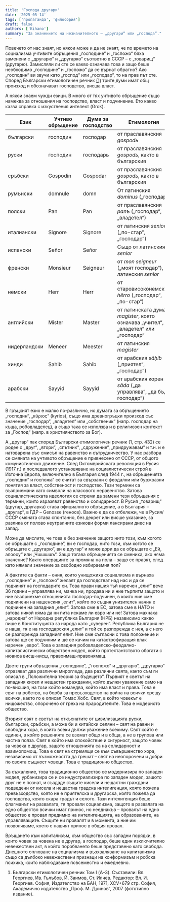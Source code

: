 ```yaml
---
title: 'Господа другари'
date: '2025-05-14'
tags: ['пропаганда', 'философия']
draft: false
authors: ['Kihano']
summary: "За значението на незначителното – „другари“ или „господа“."
---
```




Повечето от нас знаят, но някои може и да не знаят, че по времето на социализма учтивите обръщения „господине“ и „госпожо“ бяха заменени с „другарю“ и „другарко“ съответно в СССР – с „товарищ“ (другарю). Замисляли ли сте се какво означава това и защо беше необходимо „господине“ и „госпожо“ да се върнат обратно?
Ако „господин“ ви звучи като „господ“ или „господар“, то на прав път сте. Според Български етимологичен речник <a href="#ref1">(1)</a> трите думи имат общ произход и обозначават господство, висша власт.

А някои знаем чужди езици. В много от тях учтивото обръщение също намеква за отношения на господство, власт и подчинение. Ето какво казва справка с изкуствения интелект (Grok).

| Език         | Учтиво обръщение | Дума за господство | Етимология |
|--------------|------------------|---------------------|------------|
| български     | господин         | господар            | от праславянския *gospodь* |
| руски         | господин         | господарь           | от праславянския *gospodь*, както в българския |
| сръбски       | Gospodin          | Gospodar            | от праславянския *gospodь*, както в българския |
| румънски      | domnule          | domn                | От латинския *dominus* („господар“) |
| полски        | Pan              | Pan                 | от праславянския *panъ* („господар“, „владетел“) |
| италиански    | Signore          | Signore             | от латинския *senior* („по-стар“, „господар“) |
| испански      | Señor            | Señor               | Също от латинския *senior* |
| френски       | Monsieur         | Seigneur            | от *mon seigneur* („моят господар“), латинския *senior* |
| немски        | Herr             | Herr                | от старовисоконемския *hērro* („господар“, „по-стар“) |
| английски     | Mister           | Master              | от латинската дума *magister*, която означава „учител“, „владетел“ или „господар“ |
| нидерландски  | Meneer           | Meester             | от латинския *magister* |
| хинди         | Sahib            | Sahib               | от арабския *sāḥib* („приятел“, „господар“) |
| арабски       | Sayyid           | Sayyid              | от арабския корен *sāda* („да управлява“, „да бъде господар“) |


В гръцкият език е малко по-различно, но думата за обръщението „господин“, „κύριος“ (kyrios), също има древногръцки произход със значение „господар“, „владетел“ или „собственик“ (напр. господар на къща, робовладелец), а също така се използва и в религиозен контекст за „Господ“ (напр. в християнството за Бог).

А „другар“ пак според Български етимологичен речник (1, стр. 432) се родее с „друг“, „втори“, „спътник“, „сдружение“, „придружавам“ и т.н. и е натоварена със смисъл на равенство и сътрудничество. У нас разбора се смяната на учтивото обръщение е привнесено от СССР, от общото комунистическо движение. След Октомврийската революция в Русия (1917 г.) и последвалото установяване на социалистически строй в Източна Европа, включително в България след 1944 г., на обръщенията „господин“ и госпожа“ се считат за свързани с феодални или буржоазни понятия за власт, собственост и господство. Тези термини са възприемани като символи на класовото неравенство. Затова социалистическата идеология се стреми да замени тези обръщения с термини, които изразяват равенство и солидарност. В Русия „товарищ“ (другар, другарка) става официалното обръщение, а в България – „другар“, в ГДР – Genosse (геносе). Важно е да се отбележи, че в Русия/СССР смяната става спонтанно, без декрет или висше указание, за разлика от полово неутралните езикови форми лансирани днес на запад.

Може да мислите, че това е без значение защото нито този, към когото се обръщате с „господине“, ви е господар, нито този, към когото се обръщате с „другарю“, ви е другар“ и може дори да се обръщате с „Ей, алоооу“ или „Чшшшшъ“. Защо тогава обръщенията се смениха, ако няма значение? Както операциите за промяна на пола – защо се правят, след като нямали значение за свободно избираемия пол?

А фактите са факти – ония, които унищожиха социализма и върнаха „господине“ и „госпожо“ желаят да господстват над нас и да се подчинят на господарите си. Това прави нашия тъй наречен „елит“ вече 36 години – управлява ни, мачка ни, продава ни и ние търпитм защото и ние възприехме отношенията господар-подчинен, в които ние сме подчинени на нашенския „елит“, който по същия унизителен начин е подчинен на западния „елит“.  Затова сме в ЕС, затова сме в НАТО и затова никой няма да ни пита искаме ли евро или не!  Затова махнаха „народна“ от Народна република България (НРБ) независимо какво пише в Конституцията за народа като „суверен“. Република България не е наша, тя е на господарския „елит“ и той се разпорежда с нея, а с него се разпорежда западният елит. Ние сме съгласни с това положение и затова ще се подчиним и ще се качим на катастрофиращия влак наречен „евро“. Това е западния робовладелско-феодално-капиталистически обществен модел, който протестантството обогати с нюанса висш-нисш, правоимащ-правонямащ.

Двете групи обръщения „господине“, „“госпожо“ и „другарю“, „другарко“ отразяват два различни мирогледа, два различни свята, както съм ги описал в „Положителна теория за бъдещето“. Първият е светът на западния кисел и нещастен гражданин, който дължи уважение само на по-висшия, на този който командва, който има власт и права. Това е свят на робство, на борба за превъзходство на война на всички срещу всички, както го е описал Томас Хобс. Свят, в който човекът е нищожество, опорочено от греха на прародителите. Това е модерното общество.

Вторият свят е светът на откъснатите от цивилизацията руски, български, сръбски, а може би и китайски селяни – свят на равни и свободни хора, в който всеки дължи уважение всекиму. Свят който е единен, в който решенията се вземат общо и в обща, а не в групова или частна полза. Свят в който има спокойствие и сигурност, защото човек за човека е другар, защото отношенията са на солидарност и взаимопомощ. Това е свят на стремящи се към съвършенство хора, независимо от възможността да грешат – свят на неопорочени и добри по своята същност човеци. Това е традиционно общество.

За съжаление, това традиционно общество се модернизира по западен модел, урбанизира се и се индустриализира по западен модел, защото друг не е познат, и създаде същите кисели и нещастни граждани подведени от кисела и нещастна градска интелигенция, която пожела превъзходство, която не е приятелска и другарска, която пожела да господства, която скара градът и селото. Тази интелигенция беше флагманът на развалата, тя провали социализма, защото в развалата на едно общество всички имат принос, но нееднакъв – провалът на едно общество е провал предимно на интелигенцията, на образованите, на управляващите. Същите ни провалят и в момента, а ние им позволяваме, което е нашият принос в общия провал.

Връщането към капитализъм, към общество със западни порядки, в които човек за човека не е другар, а господар, беше един изключително невежествен акт, в който поробването беше представено като свобода. Днешното оплюване на социализма и възхваляване на капитализма също са дълбоко невежествени признаци на конформизъм и робска психика, които наблюдаваме повсеместно и ежедневно.


1. <a id="ref1"></a> Български етимологичен речник Том I (А–З). Съставили: Вл. Георгиев, Ив. Гълъбов, Й. Заимов, Ст. Илчев. Редактор: Вл. И. Георгиев. София, Издателство на БАН, 1971, XCV+679 стр. София, Академично издателство „Проф. М. Дринов“, 2007 (фототипно издание).